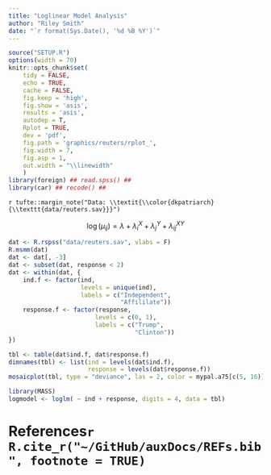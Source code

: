 ```yaml
---
title: "Loglinear Model Analysis"
author: "Riley Smith"
date: "`r format(Sys.Date(), '%d %B %Y')`"
---
```


```r
source("SETUP.R")
options(width = 70)
knitr::opts_chunk$set(
    tidy = FALSE,
    echo = TRUE,
    cache = FALSE,
    fig.keep = 'high',
    fig.show = 'asis',
    results = 'asis',
    autodep = T,
    Rplot = TRUE,
    dev = 'pdf',
    fig.path = 'graphics/reuters/rplot_',
    fig.width = 7,
    fig.asp = 1,
    out.width = "\\linewidth"
    )
library(foreign) ## read.spss() ##
library(car) ## recode() ##
```

`r tufte::margin_note("Data: \\textit{\\color{dkpatriarch}{\\texttt{data/reuters.sav}}}")`

$$ \log(\mu_{ij}) = \lambda + \lambda_{i}^{X} + \lambda_{j}^{Y} + \lambda_{ij}^{XY} $$

```r
dat <- R.rspss("data/reuters.sav", vlabs = F)
R.msmm(dat)
dat <- dat[, -3]
dat <- subset(dat, response < 2)
dat <- within(dat, {
    ind.f <- factor(ind,
                    levels = unique(ind),
                    labels = c("Independent",
                               "Affililate"))
    response.f <- factor(response,
                        levels = c(0, 1),
                        labels = c("Trump",
                                   "Clinton"))
})

tbl <- table(dat$ind.f, dat$response.f)
dimnames(tbl) <- list(ind = levels(dat$ind.f),
                      response = levels(dat$response.f))
mosaicplot(tbl, type = "deviance", las = 2, color = mypal.a75[c(5, 16)])

library(MASS)
logmodel <- loglm( ~ ind + response, digits = 4, data = tbl)

```

\newpage
# References`r R.cite_r("~/GitHub/auxDocs/REFs.bib", footnote = TRUE)`
